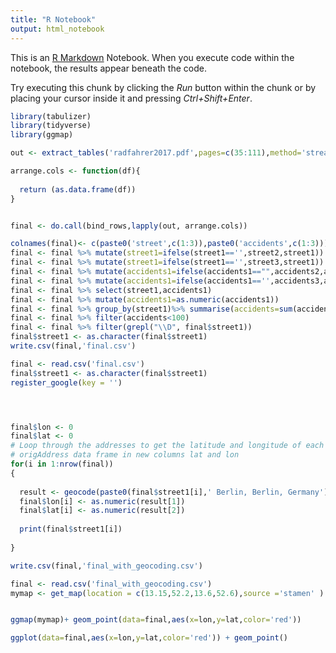 ```yaml
---
title: "R Notebook"
output: html_notebook
---
```


This is an [R Markdown](http://rmarkdown.rstudio.com) Notebook. When you execute code within the notebook, the results appear beneath the code. 

Try executing this chunk by clicking the *Run* button within the chunk or by placing your cursor inside it and pressing *Ctrl+Shift+Enter*. 

```r
library(tabulizer)
library(tidyverse)
library(ggmap)
```
```r
out <- extract_tables('radfahrer2017.pdf',pages=c(35:111),method='stream')
```

```r

arrange.cols <- function(df){
  
  return (as.data.frame(df))
}


final <- do.call(bind_rows,lapply(out, arrange.cols))


```

```r
colnames(final)<- c(paste0('street',c(1:3)),paste0('accidents',c(1:3)))
final <- final %>% mutate(street1=ifelse(street1=='',street2,street1))
final <- final %>% mutate(street1=ifelse(street1=='',street3,street1))
final <- final %>% mutate(accidents1=ifelse(accidents1=="",accidents2,accidents1))
final <- final %>% mutate(accidents1=ifelse(accidents1=='',accidents3,accidents1))
final <- final %>% select(street1,accidents1)
final <- final %>% mutate(accidents1=as.numeric(accidents1))
final <- final %>% group_by(street1)%>% summarise(accidents=sum(accidents1))
final <- final %>% filter(accidents<100)
final <- final %>% filter(grepl("\\D", final$street1))
final$street1 <- as.character(final$street1)
write.csv(final,'final.csv')
```


```r
final <- read.csv('final.csv')
final$street1 <- as.character(final$street1)
register_google(key = '')




final$lon <- 0
final$lat <- 0
# Loop through the addresses to get the latitude and longitude of each address and add it to the
# origAddress data frame in new columns lat and lon
for(i in 1:nrow(final))
{
 
  result <- geocode(paste0(final$street1[i],' Berlin, Berlin, Germany'), output = "latlona", source = "google")
  final$lon[i] <- as.numeric(result[1])
  final$lat[i] <- as.numeric(result[2])
 
  print(final$street1[i])
  
}

write.csv(final,'final_with_geocoding.csv')
```

```r

final <- read.csv('final_with_geocoding.csv')
mymap <- get_map(location = c(13.15,52.2,13.6,52.6),source ='stamen' )


ggmap(mymap)+ geom_point(data=final,aes(x=lon,y=lat,color='red'))

ggplot(data=final,aes(x=lon,y=lat,color='red')) + geom_point()
```

